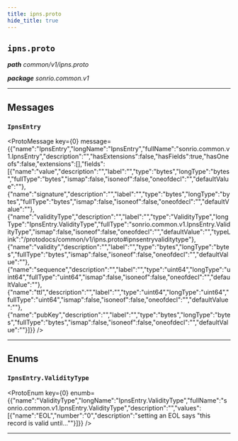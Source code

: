 ```yaml
---
title: ipns.proto
hide_title: true
---
```



## `ipns.proto`
_**path** common/v1/ipns.proto_

_**package** sonrio.common.v1_



---

## Messages


### `IpnsEntry`
<ProtoMessage key={0} message={{"name":"IpnsEntry","longName":"IpnsEntry","fullName":"sonrio.common.v1.IpnsEntry","description":"","hasExtensions":false,"hasFields":true,"hasOneofs":false,"extensions":[],"fields":[{"name":"value","description":"","label":"","type":"bytes","longType":"bytes","fullType":"bytes","ismap":false,"isoneof":false,"oneofdecl":"","defaultValue":""},{"name":"signature","description":"","label":"","type":"bytes","longType":"bytes","fullType":"bytes","ismap":false,"isoneof":false,"oneofdecl":"","defaultValue":""},{"name":"validityType","description":"","label":"","type":"ValidityType","longType":"IpnsEntry.ValidityType","fullType":"sonrio.common.v1.IpnsEntry.ValidityType","ismap":false,"isoneof":false,"oneofdecl":"","defaultValue":"","typeLink":"/protodocs/common/v1/ipns.proto#ipnsentryvaliditytype"},{"name":"validity","description":"","label":"","type":"bytes","longType":"bytes","fullType":"bytes","ismap":false,"isoneof":false,"oneofdecl":"","defaultValue":""},{"name":"sequence","description":"","label":"","type":"uint64","longType":"uint64","fullType":"uint64","ismap":false,"isoneof":false,"oneofdecl":"","defaultValue":""},{"name":"ttl","description":"","label":"","type":"uint64","longType":"uint64","fullType":"uint64","ismap":false,"isoneof":false,"oneofdecl":"","defaultValue":""},{"name":"pubKey","description":"","label":"","type":"bytes","longType":"bytes","fullType":"bytes","ismap":false,"isoneof":false,"oneofdecl":"","defaultValue":""}]}} />

---
## Enums


### `IpnsEntry.ValidityType`
<ProtoEnum key={0} enumb={{"name":"ValidityType","longName":"IpnsEntry.ValidityType","fullName":"sonrio.common.v1.IpnsEntry.ValidityType","description":"","values":[{"name":"EOL","number":"0","description":"setting an EOL says \"this record is valid until...\""}]}} />

---


  